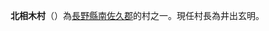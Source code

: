 {{日本町村|
自治體名=北相木|
町村=村|
圖像=[[File:Lake_Kawashi.jpg|240px]]|
圖像說明=[[加和志湖|加和志湖]]（加和志水庫）|
町村章=|
日文原名=北相木村|
平假名=きたあいきむら|
羅馬字拼音=Kitaaiki-mura|
都道府縣=長野縣|
支廳=|
郡=南佐久郡|
編號=20307-6|
面積=56.26|
邊界未定=|
人口=978|
統計時間=2005年12月1日|
自治體=[[小海町|小海町]]、[[佐久穗町|佐久穗町]]、[[南相木村|南相木村]]<br />
[[群馬縣|群馬縣]]：[[上野村|上野村]]|
樹=|
花=|
鳥=|
其他象徵物=|
其他象徵=|
郵遞區號=384-1201|
所在地=北相木村2774|
電話號碼=267-77-2111|
外部連結=http://www.ytg.janis.or.jp/~kitaaiki/|
經度=|
緯度=|
地圖=[[File:Kitaaiki_in_Nagano_Prefecture_Ja.svg|250px]]|
註記=
}}
'''北相木村'''（{{jpn|j=北相木村|hg=きたあいきむら|rm=Kitaaiki mura|f=y}}）為[[長野縣|長野縣]][[南佐久郡|南佐久郡]]的村之一。現任村長為井出玄明。

{{長野縣}}{{Authority control}}